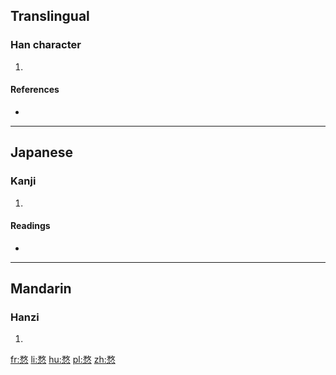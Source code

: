 ==Translingual==

===Han character===
{{Han char|rn=61|rad=心|as=09|sn=13|four=|canj=弓大心 (NKP)|ids=⿱[[敄]][[心]]}}

# {{defn|Han|sort=心09}}

====References====
* {{Han ref|kx=0395.080|dkj=10942|dj=0731.180|hdz=42325.090|uh=6117|ud=24855}}

----

==Japanese==

===Kanji===
{{ja-kanji|grade=|rs=心09}}

# {{defn|lang=ja|sort=心09}}

====Readings====
* {{ja-readings|on=[[ぼう]] (bō), [[も]] (mo)|kun=[[おろか]] (oroka), [[やぶさか]] (yabusaka)}}

----

==Mandarin==

===Hanzi===
{{cmn-hanzi|pin=[[mòu]] ([[mou4]])|wg=mou<sup>4</sup>}}

# {{defn|lang=cmn|sort=心09}}

[[fr:愗]]
[[li:愗]]
[[hu:愗]]
[[pl:愗]]
[[zh:愗]]